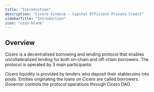 ```yaml
---
title: "Introduction"
description: "Cicero Finance - Capital Efficient Private Credit"
sidebarTitle: "Introduction"
icon: "coin-blank"
---
```


## Overview

Cicero is a decentralised borrowing and lending protocol that enables uncollateralized lending for both on-chain and off-chain borrowers. The protocol is operated by 3 main participants:

<CardGroup cols="3">
  <Card title="Lenders">
    Cicero liquidity is provided by lenders who deposit their stablecoins into pools.
  </Card>

  <Card title="Borrowers">
    Entities originating the loans on Cicero are called borrowers.&#x20;
  </Card>

  <Card title="Governor">
    Governor controls the protocol operations through Cicero DAO.
  </Card>
</CardGroup>
